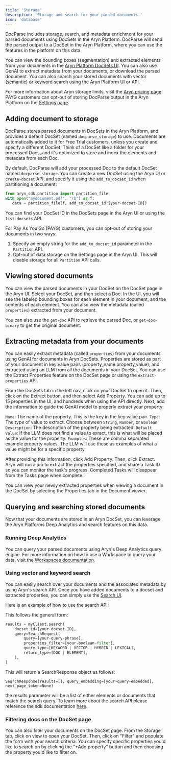 ```yaml
---
title: 'Storage'
description: 'Storage and search for your parsed documents.'
icon: 'database'
---
```



DocParse includes storage, search, and metadata enrichment for your parsed documents using DocSets in the Aryn Platform. DocParse will send the parsed output to a DocSet in the Aryn Platform, where you can use the features in the platform on this data.

You can view the bounding boxes (segmentation) and extracted elements from your documents in the [Aryn Platform DocSets UI](https://app.aryn.ai/docsets). You can also use GenAI to extract metadata from your documents, or download the parsed document. You can also search your stored documents with vector (semantic) or keyword search using the Aryn Platform UI or API.

For more information about Aryn storage limits, visit the [Aryn pricing page](https://www.aryn.ai/pricing). PAYG customers can opt-out of storing DocParse output in the Aryn Platform on the [Settings page](https://app.aryn.ai/settings).

## Adding document to storage

DocParse stores parsed documents in DocSets in the Aryn Platform, and provides a default DocSet (named `docparse_storage`) to use. Documents are automatically added to it for Free Trial customers, unless you create and specify a different DocSet. Think of a DocSet like a folder for your processed Docs, and it's optimized to store and index the elements and metadata from each Doc.

By default, DocParse will add your processed Doc to the default DocSet named `docparse_storage`. You can create a new DocSet using the Aryn UI or `create-docset` API, and specify it using the `add_to_docset_id` when partitioning a document:


```python
from aryn_sdk.partition import partition_file
with open("mydocument.pdf", "rb") as f:
   data = partition_file(f, add_to_docset_id:[your-docset-ID])
```

You can find your DocSet ID in the DocSets page in the Aryn UI or using the `list-docsets` API.

For Pay As You Go (PAYG) customers, you can opt-out of storing your documents in two ways:

1. Specify an empty string for the `add_to_docset_id` parameter in the `Partition` API.
2. Opt-out of data storage on the Settings page in the Aryn UI. This will disable storage for all `Partition` API calls.


## Viewing stored documents

You can view the parsed documents in your DocSet on the DocSet page in the Aryn UI. Select your DocSet, and then select a Doc. In the UI, you will see the labeled bounding boxes for each element in your document, and the contents of each element. You can also view the metadata (called `properties`) extracted from your document.

You can also use the `get-doc` API to retrieve the parsed Doc, or `get-doc-binary` to get the original document.


## Extracting metadata from your documents

You can easily extract metadata (called `properties`) from your documents using GenAI for documents in Aryn DocSets. Properties are stored as part of your document in key:value pairs (property_name:property_value), and extracted using an LLM from all the documents in your DocSet. You can use the Extract Properties feature on the DocSet page or using the `extract-properties` API.

From the DocSets tab in the left nav, click on your DocSet to open it. Then, click on the Extract button, and then select Add Property. You can add up to 15 properties in the UI, and hundreds when using the API directly. Next, add the information to guide the GenAI model to properly extract your property:

`Name`: The name of the property. This is the key in the key:value pair.
`Type`: The type of value to extract. Choose between `String`, `Number`, or `Boolean`.
`Description`: The description of the property being extracted.
`Default Value`: If the LLM does not find a value to exract, this is what will be placed as the value for the property.
`Examples`: These are comma separated example property values. The LLM will use these as examples of what a value might be for a specific property.


After providing this information, click Add Property. Then, click Extract. Aryn will run a job to extract the properties specified, and share a Task ID so you can monitor the task's progress. Completed Tasks will disappear from the Tasks page when complete.

You can view your newly extracted properties when viewing a document in the DocSet by selecting the Properties tab in the Document viewer.


## Querying and searching stored documents

Now that your documents are stored in an Aryn DocSet, you can leverage the Aryn Platforms Deep Analytics and search features on this data.

### Running Deep Analytics

You can query your parsed documents using Aryn's Deep Analytics query engine. For more information on how to use a Workspace to query your data, visit the [Workspaces documentation](aryn-platform/querying-data/deep-analytics/using_workspaces).


### Using vector and keyword search

You can easily search over your documents and the associated metadata by using Aryn's search API. Once you have added documents to a docset and extracted properties, you can simply use the [Search UI](aryn-platform/querying-data/search/using_search_ui).

Here is an example of how to use the search API:

<SearchExample />

This follows the general form:

```python
results = myClient.search(
    docset_id=[your-docset-ID],
    query=SearchRequest(
        query=[your-query-phrase],
        properties_filter=[your-boolean-filter],
        query_type=[KEYWORD | VECTOR | HYBRID | LEXICAL],
        return_type=[DOC | ELEMENT],
    ),
)
```

This will return a SearchResponse object as follows:

```
SearchResponse(results=[], query_embedding=[your-query-embedded], next_page_token=None)
```

the results parameter will be a list of either elements or documents that match the search query. To learn more about the search API please reference the sdk documentation [here](/sdk-reference/query#search).

### Filtering docs on the DocSet page

You can also filter your documents on the DocSet page. From the Storage tab, click on view to open your DocSet. Then, click on "Filter" and populate the form with your search criteria. You can specify specific properties you'd like to search on by clicking the "+Add property" button and then choosing the property you'd like to filter on.

